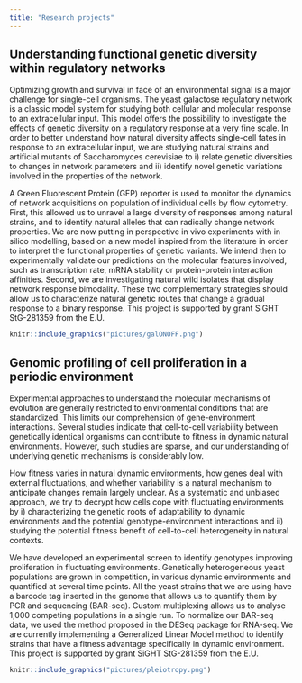 ```yaml
---
title: "Research projects"
---
```



## Understanding functional genetic diversity within regulatory networks

Optimizing growth and survival in face of an environmental signal is a major challenge for single-cell organisms. The yeast galactose regulatory network is a classic model system for studying both cellular and molecular response to an extracellular input. This model offers the possibility to investigate the effects of genetic diversity on a regulatory response at a very fine scale. In order to better understand how natural diversity affects single-cell fates in response to an extracellular input, we are studying natural strains and artificial mutants of Saccharomyces cerevisiae to i) relate genetic diversities to changes in network parameters and ii) identify novel genetic variations involved in the properties of the network.

A Green Fluorescent Protein (GFP) reporter is used to monitor the dynamics of network acquisitions on population of individual cells by flow cytometry. First, this allowed us to unravel a large diversity of responses among natural strains, and to identify natural alleles that can radically change network properties. We are now putting in perspective in vivo experiments with in silico modelling, based on a new model inspired from the literature in order to interpret the functional properties of genetic variants. We intend then to experimentally validate our predictions on the molecular features involved, such as transcription rate, mRNA stability or protein-protein interaction affinities. Second, we are investigating natural wild isolates that display network response bimodality. These two complementary strategies should allow us to characterize natural genetic routes that change a gradual response to a binary response. This project is supported by grant SiGHT StG-281359 from the E.U.

```r
knitr::include_graphics("pictures/galONOFF.png")
```

## Genomic profiling of cell proliferation in a periodic environment

Experimental approaches to understand the molecular mechanisms of evolution are generally restricted to environmental conditions that are standardized. This limits our comprehension of gene-environment interactions. Several studies indicate that cell-to-cell variability between genetically identical organisms can contribute to fitness in dynamic natural environments. However, such studies are sparse, and our understanding of underlying genetic mechanisms is considerably low.

How fitness varies in natural dynamic environments, how genes deal with external fluctuations, and whether variability is a natural mechanism to anticipate changes remain largely unclear. As a systematic and unbiased approach, we try to decrypt how cells cope with fluctuating environments by i) characterizing the genetic roots of adaptability to dynamic environments and the potential genotype-environment interactions and ii) studying the potential fitness benefit of cell-to-cell heterogeneity in natural contexts.

We have developed an experimental screen to identify genotypes improving proliferation in fluctuating environments. Genetically heterogeneous yeast populations are grown in competition, in various dynamic environments and quantified at several time points. All the yeast strains that we are using have a barcode tag inserted in the genome that allows us to quantify them by PCR and sequencing (BAR-seq). Custom multiplexing allows us to analyse 1,000 competing populations in a single run. To normalize our BAR-seq data, we used the method proposed in the DESeq package for RNA-seq. We are currently implementing a Generalized Linear Model method to identify strains that have a fitness advantage specifically in dynamic environment. This project is supported by grant SiGHT StG-281359 from the E.U.

```r
knitr::include_graphics("pictures/pleiotropy.png")
```


